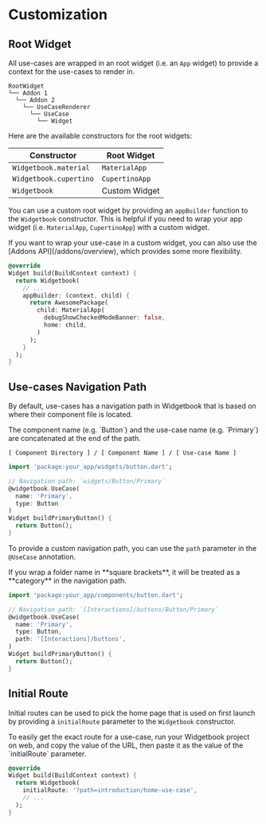 # Customization

## Root Widget

All use-cases are wrapped in an root widget (i.e. an `App` widget) to provide a context for the use-cases to render in.

```tree
RootWidget
└── Addon 1
  └── Addon 2
    └── UseCaseRenderer
      └── UseCase
        └── Widget
```

Here are the available constructors for the root widgets:

| Constructor            | Root Widget    |
| ---------------------- | -------------- |
| `Widgetbook.material`  | `MaterialApp`  |
| `Widgetbook.cupertino` | `CupertinoApp` |
| `Widgetbook`           | Custom Widget  |

You can use a custom root widget by providing an `appBuilder` function to the `Widgetbook` constructor.
This is helpful if you need to wrap your app widget (i.e. `MaterialApp`, `CupertinoApp`) with a custom widget.

<Info>
  If you want to wrap your use-case in a custom widget, you can also use the
  [Addons API](/addons/overview), which provides some more flexibility.
</Info>

```dart
@override
Widget build(BuildContext context) {
  return Widgetbook(
    // ...
    appBuilder: (context, child) {
      return AwesomePackage(
        child: MaterialApp(
          debugShowCheckedModeBanner: false,
          home: child,
        )
      );
    }
  );
}
```

## Use-cases Navigation Path

By default, use-cases has a navigation path in Widgetbook that is based on where their component file is located.

<Info>
  The component name (e.g. `Button`) and the use-case name (e.g. `Primary`) are
  concatenated at the end of the path.

```
[ Component Directory ] / [ Component Name ] / [ Use-case Name ]
```

</Info>

```dart
import 'package:your_app/widgets/button.dart';

// Navigation path: `widgets/Button/Primary`
@widgetbook.UseCase(
  name: 'Primary',
  type: Button
)
Widget buildPrimaryButton() {
  return Button();
}
```

To provide a custom navigation path, you can use the `path` parameter in the `@UseCase` annotation.

<Info>
  If you wrap a folder name in **square brackets**, it will be treated as a
  **category** in the navigation path.
</Info>

```dart
import 'package:your_app/components/button.dart';

// Navigation path: `[Interactions]/buttons/Button/Primary`
@widgetbook.UseCase(
  name: 'Primary',
  type: Button,
  path: '[Interactions]/buttons',
)
Widget buildPrimaryButton() {
  return Button();
}
```

## Initial Route

Initial routes can be used to pick the home page that is used on first launch by providing a `initialRoute` parameter to the `Widgetbook` constructor.

<Info>
  To easily get the exact route for a use-case, run your Widgetbook project on
  web, and copy the value of the URL, then paste it as the value of the
  `initialRoute` parameter.
</Info>

```dart
@override
Widget build(BuildContext context) {
  return Widgetbook(
    initialRoute: '?path=introduction/home-use-case',
    // ...
  );
}
```
